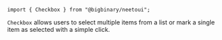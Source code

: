 `import { Checkbox } from "@bigbinary/neetoui";`

`Checkbox` allows users to select multiple items from a list or mark a single
item as selected with a simple click.
